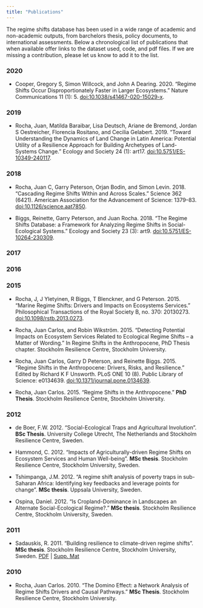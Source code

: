 ```yaml
---
title: "Publications"
---
```


The regime shifts database has been used in a wide range of academic and non-academic outputs, from barchelors thesis, policy documents, to international assessments. Below a chronological list of publications that when available offer links to the dataset used, code, and pdf files. If we are missing a contribution, please let us know to add it to the list.

### 2020

- Cooper, Gregory S, Simon Willcock, and John A Dearing. 2020. “Regime Shifts Occur Disproportionately Faster in Larger Ecosystems.” Nature Communications 11 (1): 5. [doi:10.1038/s41467-020-15029-x](https://doi.org/10.1038/s41467-020-15029-x).

### 2019
- Rocha, Juan, Matilda Baraibar, Lisa Deutsch, Ariane de Bremond, Jordan S Oestreicher, Florencia Rositano, and Cecilia Gelabert. 2019. “Toward Understanding the Dynamics of Land Change in Latin America: Potential Utility of a Resilience Approach for Building Archetypes of Land-Systems Change.” Ecology and Society 24 (1): art17. [doi:10.5751/ES-10349-240117](https://doi.org10.5751/ES-10349-240117).

### 2018
- Rocha, Juan C, Garry Peterson, Orjan Bodin, and Simon Levin. 2018. “Cascading Regime Shifts Within and Across Scales.” Science 362 (6421). American Association for the Advancement of Science: 1379–83. [doi:10.1126/science.aat7850](https://doi.org/10.1126/science.aat7850).

- Biggs, Reinette, Garry Peterson, and Juan Rocha. 2018. “The Regime Shifts Database: a Framework for Analyzing Regime Shifts in Social-Ecological Systems.” Ecology and Society 23 (3): art9. [doi:10.5751/ES-10264-230309](https://doi.org10.5751/ES-10264-230309).

### 2017


### 2016

### 2015

- Rocha, J, J Yletyinen, R Biggs, T Blenckner, and G Peterson. 2015. “Marine Regime Shifts: Drivers and Impacts on Ecosystems Services.” Philosophical Transactions of the Royal Society B, no. 370: 20130273. [doi:10.1098/rstb.2013.0273](https://doi.org/10.1098/rstb.2013.0273).

- Rocha, Juan Carlos, and Robin Wikström. 2015. “Detecting Potential Impacts on Ecosystem Services Related to Ecological Regime Shifts – a Matter of Wording.” In Regime Shifts in the Anthropocene, PhD Thesis chapter. Stockholm Resilience Centre, Stockholm University.

- Rocha, Juan Carlos, Garry D Peterson, and Reinette Biggs. 2015. “Regime Shifts in the Anthropocene: Drivers, Risks, and Resilience.” Edited by Richard K F Unsworth. PLoS ONE 10 (8). Public Library of Science: e0134639. [doi:10.1371/journal.pone.0134639](https://doi.org/10.1371/journal.pone.0134639).

- Rocha, Juan Carlos. 2015. “Regime Shifts in the Anthropocene.” **PhD Thesis**. Stockholm Resilience Centre, Stockholm University.

### 2012

- de Boer, F.W. 2012. "Social-Ecological Traps and Agricultural Involution". **BSc Thesis**. University College Utrecht, The Netherlands and Stockholm Resilience Centre, Sweden.

- Hammond, C. 2012. "Impacts of Agriculturally-driven Regime Shifts on 
Ecosystem Services and Human Well-being". **MSc thesis**. Stockholm Resilience Centre, Stockholm University, Sweden.

- Tshimpanga, J.M. 2012. "A regime shift analysis of poverty traps in sub-Saharan Africa: Identifying key feedbacks and leverage points for change". **MSc thesis**. Uppsala University, Sweden.

- Ospina, Daniel. 2012. “Is Cropland-Dominance in Landscapes an Alternate Social-Ecological Regime?.” **MSc thesis**. Stockholm Resilience Centre, Stockholm University, Sweden.

### 2011

- Sadauskis, R. 2011. "Building resilience to climate-driven regime shifts". **MSc thesis**. Stockholm Resilience Centre, Stockholm University, Sweden. [PDF]() | [Supp. Mat]()


### 2010

- Rocha, Juan Carlos. 2010. “The Domino Effect: a Network Analysis of Regime Shifts Drivers and Causal Pathways.” **MSc Thesis**. Stockholm Resilience Centre, Stockholm University.